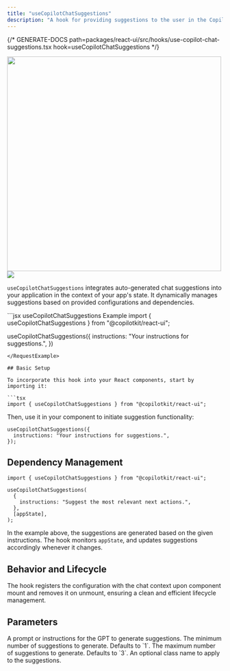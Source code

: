 ```yaml
---
title: "useCopilotChatSuggestions"
description: "A hook for providing suggestions to the user in the Copilot chat."
---
```


{/* GENERATE-DOCS path=packages/react-ui/src/hooks/use-copilot-chat-suggestions.tsx hook=useCopilotChatSuggestions */}
 
<img src="/images/useCopilotChatSuggestions/use-copilot-chat-suggestions.gif" width="500" />
 
<img referrerPolicy="no-referrer-when-downgrade" src="https://static.scarf.sh/a.png?x-pxid=a9b290bb-38f9-4518-ac3b-8f54fdbf43be" />
 
`useCopilotChatSuggestions` integrates auto-generated chat suggestions into your application in the context of your
app's state. It dynamically manages suggestions based on provided configurations and
dependencies.
 
<RequestExample>
  ```jsx useCopilotChatSuggestions Example
  import { useCopilotChatSuggestions }
    from "@copilotkit/react-ui";
 
  useCopilotChatSuggestions({
    instructions: "Your instructions for suggestions.",
  })
  ```
</RequestExample>
 
## Basic Setup
 
To incorporate this hook into your React components, start by importing it:
 
```tsx
import { useCopilotChatSuggestions } from "@copilotkit/react-ui";
```
 
Then, use it in your component to initiate suggestion functionality:
 
```tsx
useCopilotChatSuggestions({
  instructions: "Your instructions for suggestions.",
});
```
 
## Dependency Management
 
```tsx
import { useCopilotChatSuggestions } from "@copilotkit/react-ui";
 
useCopilotChatSuggestions(
  {
    instructions: "Suggest the most relevant next actions.",
  },
  [appState],
);
```
 
In the example above, the suggestions are generated based on the given instructions.
The hook monitors `appState`, and updates suggestions accordingly whenever it changes.
 
## Behavior and Lifecycle
 
The hook registers the configuration with the chat context upon component mount and
removes it on unmount, ensuring a clean and efficient lifecycle management.

## Parameters

<ResponseField name="instructions" type="string" required>
A prompt or instructions for the GPT to generate suggestions.
</ResponseField>

<ResponseField name="minSuggestions" type="number" >
The minimum number of suggestions to generate. Defaults to `1`.
</ResponseField>

<ResponseField name="maxSuggestions" type="number" >
The maximum number of suggestions to generate. Defaults to `3`.
</ResponseField>

<ResponseField name="className" type="string" >
An optional class name to apply to the suggestions.
</ResponseField>

